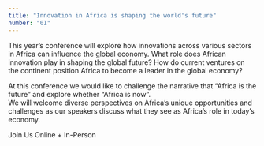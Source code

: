 ```yaml
---
title: "Innovation in Africa is shaping the world's future"
number: "01"
---
```



This year’s conference will explore how innovations across various sectors in Africa can influence the global economy.
What role does African innovation play in shaping the global future?
How do current ventures on the continent position Africa to become a leader in the global economy?

At this conference we would like to challenge the narrative that “Africa is the future” and explore whether “Africa is now”.  
We will welcome diverse perspectives on Africa’s unique opportunities
and challenges as our speakers discuss what they see as Africa’s role in today’s economy.

<StyledLink to="/attend">Join Us Online + In-Person</StyledLink>
